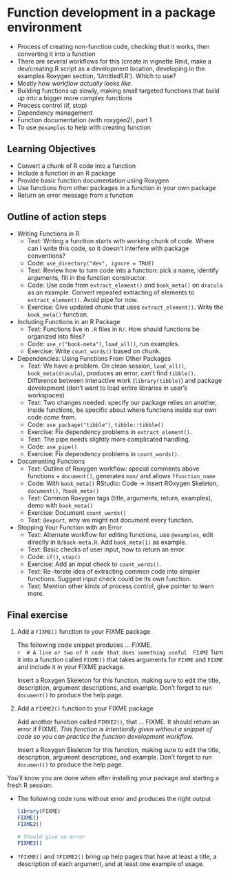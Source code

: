 # Function development in a package environment

- Process of creating non-function code, checking that it works, then
   converting it into a function
- There are several workflows for this (create in vignette Rmd, make a dev/creating.R
    script as a development location, developing in the examples Roxygen
    section, 'Untitled1.R'). Which to use?
- Mostly *how workflow actually looks like*.
- Building functions up slowly, making small targeted functions that build up
  into a bigger more complex functions
- Process control (if, stop)
- Dependency management
- Function documentation (with roxygen2), part 1
- To use `@examples` to help with creating function

## Learning Objectives

* Convert a chunk of R code into a function
* Include a function in an R package
* Provide basic function documentation using Roxygen
* Use functions from other packages in a function in your own package
* Return an error message from a function

## Outline of action steps

* Writing Functions in R
  * Text: Writing a function starts with working chunk of code. 
  Where can I write this code, so it doesn't interfere with package
  conventions?
  * Code: `use_directory("dev", ignore = TRUE)`
  * Text: Review how to turn code into a function: pick a name, identify arguments, 
  fill in the function constructor.  
  * Code: Use code from `extract_element()` and `book_meta()` on `dracula` as an example. 
  Convert repeated extracting of elements to `extract_element()`. Avoid pipe for now.
  * Exercise: Give updated chunk that uses `extract_element()`. Write 
  the `book_meta()` function.

* Including Functions in an R Package
  * Text: Functions live in `.R` files in `R/`.
  How should functions be organized into files?
  * Code: `use_r("book-meta")`, `load_all()`, run examples.
  * Exercise: Write `count_words()` based on chunk. 

* Dependencies: Using Functions From Other Packages
  * Text: We have a problem.  On clean session, `load_all()`, 
  `book_meta(dracula)`, produces an error, 
  can't find `tibble()`. Difference between interactive work (`library(tibble)`)
  and package development (don't want to load entire libraries in user's workspaces)
  * Text: Two changes needed: specify our package relies on another, 
  inside functions, be specific about where functions inside our own code come from.
  * Code: `use_package("tibble")`, `tibble::tibble()`
  * Exercise: Fix dependency problems in `extract_element()`.
  * Text: The pipe needs slightly more complicated handling.
  * Code: `use_pipe()`
  * Exercise: Fix dependency problems in `count_words()`.

* Documenting Functions
  * Text: Outline of Roxygen workflow: special comments above functions + `document()`, 
  generates `man/` and allows `?function_name`
  * Code: With `book_meta()` RStudio: Code -> Insert ROxygen Skeleton, `document()`, `?book_meta()`
  * Text: Common Roxygen tags (title, arguments, return, examples), demo with `book_meta()`
  * Exercise: Document `count_words()`
  * Text: `@export`, why we might not document every function.

* Stopping Your Function with an Error
  * Text: Alternate workflow for editing functions, 
  use `@examples`, edit directly in `R/book-meta.R`. 
  Add `book_meta(1)` as example.
  <!-- This will cause a check error later, because examples need to run without error. -->
  * Text: Basic checks of user input, how to return an error
  * Code: `if()`, `stop()`
  * Exercise: Add an input check to `count_words()`.
  * Text: Re-iterate idea of extracting common code into simpler functions.
  Suggest input check could be its own function.
  * Text: Mention other kinds of process control, give pointer to learn more.
  

## Final exercise

<!-- NOTE: Preferably something linked to working towards completing the project assignments, maybe to be used as a milestone? -->

1. Add a `FIXME()` function to your FIXME package
    
    The following code snippet produces ... FIXME.  
    ```r
    # A line or two of R code that does something useful
    FIXME
    ```
    Turn it into a function called `FIXME()` that takes arguments for `FIXME` and `FIXME` and include it in your FIXME package.
    
    Insert a Roxygen Skeleton for this function, making sure to edit the title, description, argument descriptions, and example. Don't forget to run `document()` to produce the help page.

2. Add a `FIXME2()` function to your FIXME package

    Add another function called `FIMXE2()`, that ... FIXME.
    It should return an error if FIXME.
    *This function is intentionlly given without a snippet of code so you can practice the function development workflow.*
    
    Insert a Roxygen Skeleton for this function, making sure to edit the title, description, argument descriptions, and example. Don't forget to run `document()` to produce the help page.

You'll know you are done when after installing your package and starting a fresh R session:

* The following code runs without error and produces the right output

    ```r
    library(FIXME)
    FIXME()
    FIXME2()
    
    # Should give an error
    FIXME2()
    ```
    
* `?FIXME()` and `?FIXME2()` bring up help pages that have at least a title, a description of each argument, and at least one example of usage.
